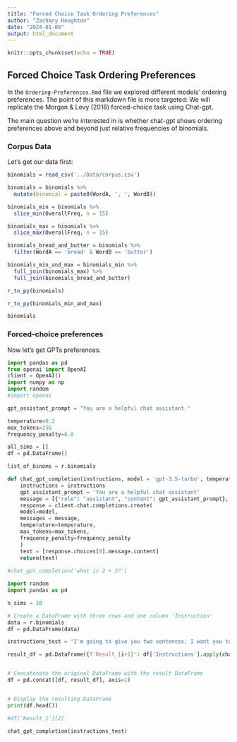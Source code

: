 ```yaml
---
title: "Forced Choice Task Ordering Preferences"
author: "Zachary Houghton"
date: "2024-01-09"
output: html_document
---
```


```r
knitr::opts_chunk$set(echo = TRUE)
```

## Forced Choice Task Ordering Preferences

In the `Ordering-Preferences.Rmd` file we explored different models' ordering preferences. The point of this markdown file is more targeted: We will replicate the Morgan & Levy (2016) forced-choice task using Chat-gpt.

The main question we're interested in is whether chat-gpt shows ordering preferences above and beyond just relative frequencies of binomials.

### Corpus Data

Let's get our data first:

```r
binomials = read_csv('../Data/corpus.csv')

binomials = binomials %>%
  mutate(binomial = paste0(WordA, ', ', WordB))

binomials_min = binomials %>%
  slice_min(OverallFreq, n = 15)

binomials_max = binomials %>%
  slice_max(OverallFreq, n = 15)

binomials_bread_and_butter = binomials %>% 
  filter(WordA == 'bread' & WordB == 'butter')

binomials_min_and_max = binomials_min %>%
  full_join(binomials_max) %>%
  full_join(binomials_bread_and_butter)

r_to_py(binomials)

r_to_py(binomials_min_and_max)

binomials
```

### Forced-choice preferences

Now let's get GPTs preferences.

```python
import pandas as pd
from openai import OpenAI
client = OpenAI()
import numpy as np
import random
#import openai

gpt_assistant_prompt = "You are a helpful chat assistant."

temperature=0.2
max_tokens=256
frequency_penalty=0.0

all_sims = []
df = pd.DataFrame()

list_of_binoms = r.binomials

def chat_gpt_completion(instructions, model = 'gpt-3.5-turbo', temperature=0.2, max_tokens = 256, frequency_penalty = 0.0):
    instructions = instructions
    gpt_assistant_prompt = 'You are a helpful chat assistant'
    message = [{"role": "assistant", "content": gpt_assistant_prompt}, {"role": "user", "content":instructions}]
    response = client.chat.completions.create(
    model=model,
    messages = message,
    temperature=temperature,
    max_tokens=max_tokens,
    frequency_penalty=frequency_penalty
    )
    text = [response.choices[0].message.content]
    return(text)
  
#chat_gpt_completion('what is 2 + 2?')
```

```python
import random
import pandas as pd

n_sims = 10

# Create a DataFrame with three rows and one column 'Instruction'
data = r.binomials
df = pd.DataFrame(data)

instructions_test = "I'm going to give you two sentences, I want you to select the more natural sentence:\n They noticed that the chair and table were knocked over after the earthquake.\nThey noticed that the table and chair were knocked over after the earthquake. Include only the sentence."

result_df = pd.DataFrame({f'Result_{i+1}': df['Instructions'].apply(chat_gpt_completion) for i in range(n_sims)})


# Concatenate the original DataFrame with the result DataFrame
df = pd.concat([df, result_df], axis=1)


# Display the resulting DataFrame
print(df.head())

#df['Result_1'][2]

chat_gpt_completion(instructions_test)

```
